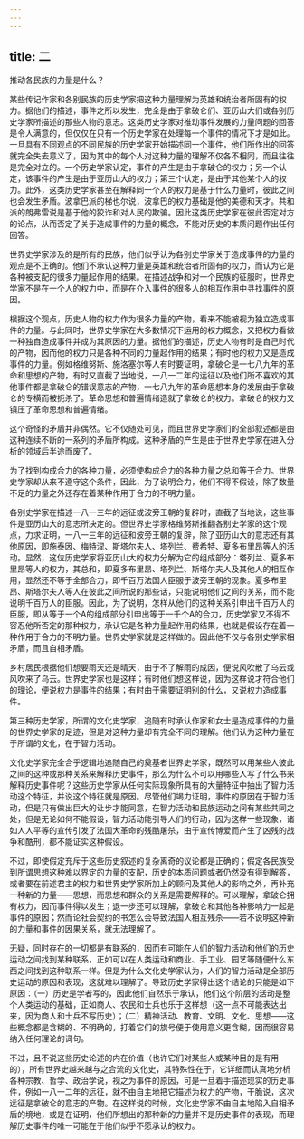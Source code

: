 ```yaml
---
---
---
```

title: 二
---



推动各民族的力量是什么？

某些传记作家和各别民族的历史学家把这种力量理解为英雄和统治者所固有的权力。据他们的描述，事件之所以发生，完全是由于拿破仑们、亚历山大们或各别历史学家所描述的那些人物的意志。这类历史学家对推动事件发展的力量问题的回答是令人满意的，但仅仅在只有一个历史学家在处理每一个事件的情况下才是如此。一旦具有不同观点的不同民族的历史学家开始描述同一个事件，他们所作出的回答就完全失去意义了，因为其中的每个人对这种力量的理解不仅各不相同，而且往往是完全对立的。一个历史学家认定，事件的产生是由于拿破仑的权力；另一个认定，该事件的产生是由于亚历山大的权力；第三个认定，是由于其他某个人的权力。此外，这类历史学家甚至在解释同一个人的权力是基于什么力量时，彼此之间也会发生矛盾。波拿巴派的梯也尔说，波拿巴的权力基础是他的美德和天才。共和派的朗弗雷说是基于他的狡诈和对人民的欺骗。因此这类历史学家在彼此否定对方的论点，从而否定了关于造成事件的力量的概念，不能对历史的本质问题作出任何回答。

世界史学家涉及的是所有的民族，他们似乎认为各别史学家关于造成事件的力量的观点是不正确的。他们不承认这种力量是英雄和统治者所固有的权力，而认为它是各种被支配的很多力量起作用的结果。在描述战争和对一个民族的征服时，世界史学家不是在一个人的权力中，而是在介入事件的很多人的相互作用中寻找事件的原因。

根据这个观点，历史人物的权力作为很多力量的产物，看来不能被视为独立造成事件的力量。与此同时，世界史学家在大多数情况下运用的权力概念，又把权力看做一种独自造成事件并成为其原因的力量。据他们的描述，历史人物有时是自己时代的产物，因而他的权力只是各种不同的力量起作用的结果；有时他的权力又是造成事件的力量。例如格维努斯、施洛塞尔等人有时要证明，拿破仑是一七八九年的革命和思想的产物，有时又直截了当地说，一八一二年的远征以及他们所不喜欢的其他事件都是拿破仑的错误意志的产物，一七八九年的革命思想本身的发展由于拿破仑的专横而被扼杀了。革命思想和普遍情绪造就了拿破仑的权力。拿破仑的权力又镇压了革命思想和普遍情绪。

这个奇怪的矛盾并非偶然。它不仅随处可见，而且世界史学家们的全部叙述都是由这种连续不断的一系列的矛盾所构成。这种矛盾的产生是由于世界史学家在进入分析的领域后半途而废了。

为了找到构成合力的各种力量，必须使构成合力的各种力量之总和等于合力。世界史学家却从来不遵守这个条件，因此，为了说明合力，他们不得不假设，除了数量不足的力量之外还存在着某种作用于合力的不明力量。

各别史学家在描述一八一三年的远征或波旁王朝的复辟时，直截了当地说，这些事件是亚历山大的意志所决定的。但世界史学家格维努斯推翻各别史学家的这个观点，力求证明，一八一三年的远征和波旁王朝的复辟，除了亚历山大的意志还有其他原因，即施泰因、梅特涅、斯塔尔夫人、塔列兰、费希特、夏多布里昂等人的活动。显然，这位历史学家将亚历山大的权力分解为它的组成部分：塔列兰、夏多布里昂等人的权力，其总和，即夏多布里昂、塔列兰、斯塔尔夫人及其他人的相互作用，显然还不等于全部合力，即千百万法国人臣服于波旁王朝的现象。夏多布里昂、斯塔尔夫人等人在彼此之间所说的那些话，只能说明他们之间的关系，而不能说明千百万人的臣服。因此，为了说明，怎样从他们的这种关系引申出千百万人的臣服，即从等于一个А的组成部分引申出等于一千个А的合力，历史学家又不得不容忍他所否定的那种权力，承认它是各种力量起作用的结果，也就是假设存在着一种作用于合力的不明力量。世界史学家就是这样做的。因此他不仅与各别史学家相矛盾，而且自相矛盾。

乡村居民根据他们想要雨天还是晴天，由于不了解雨的成因，便说风吹散了乌云或风吹来了乌云。世界史学家也是这样；有时他们想这样说，因为这样说才符合他们的理论，便说权力是事件的结果；有时由于需要证明别的什么，又说权力造成事件。

第三种历史学家，所谓的文化史学家，追随有时承认作家和女士是造成事件的力量的世界史学家的足迹，但是对这种力量却有完全不同的理解。他们认为这种力量在于所谓的文化，在于智力活动。

文化史学家完全合乎逻辑地追随自己的奠基者世界史学家，既然可以用某些人彼此之间的这种或那种关系来解释历史事件，那么为什么不可以用哪些人写了什么书来解释历史事件呢？这些历史学家从任何实际现象所具有的大量特征中抽出了智力活动这个特征，并说这个特征就是原因。尽管他们竭力证明，事件的原因在于智力活动，但是只有做出巨大的让步才能同意，在智力活动和民族运动之间有某些共同之处，但是无论如何不能假设，智力活动能引导人们的行动，因为这样一些现象，诸如人人平等的宣传引发了法国大革命的残酷屠杀，由于宣传博爱而产生了凶残的战争和酷刑，都不能证实这种假设。

不过，即使假定充斥于这些历史叙述的复杂离奇的议论都是正确的；假定各民族受到所谓思想这种难以界定的力量的支配，历史的本质问题或者仍然没有得到解答，或者要在前述君主的权力和世界史学家所加上的顾问及其他人的影响之外，再补充一种新的力量——思想，而思想和群众的关系是需要解释的。可以理解，拿破仑拥有权力，因而事件得以发生；退一步还可以理解，拿破仑和其他各种影响力一起是事件的原因；然而论社会契约的书怎么会导致法国人相互残杀——若不说明这种新的力量和事件的因果关系，就无法理解了。

无疑，同时存在的一切都是有联系的，因而有可能在人们的智力活动和他们的历史运动之间找到某种联系，正如可以在人类运动和商业、手工业、园艺等随便什么东西之间找到这种联系一样。但是为什么文化史学家认为，人们的智力活动是全部历史运动的原因和表现，这就难以理解了。导致历史学家得出这个结论的只能是如下原因：（一）历史是学者写的，因此他们自然乐于承认，他们这个阶层的活动是整个人类运动的基础，正如商人、农民和士兵也乐于这样想（这一点不可能表达出来，因为商人和士兵不写历史）；（二）精神活动、教育、文明、文化、思想——这些概念都是含糊的、不明确的，打着它们的旗号便于使用意义更含糊，因而很容易纳入任何理论的词句。

不过，且不说这些历史论述的内在价值（也许它们对某些人或某种目的是有用的），所有世界史越来越与之合流的文化史，其特殊性在于，它详细而认真地分析各种宗教、哲学、政治学说，视之为事件的原因，可是一旦着手描述现实的历史事件，例如一八一二年的远征，就不由自主地把它描述为权力的产物，干脆说，这次远征是拿破仑的意志的产物。在这样说的时候，文化史学家不由自主地陷入自相矛盾的境地，或是在证明，他们所想出的那种新的力量并不是历史事件的表现，而理解历史事件的唯一可能在于他们似乎不愿承认的权力。